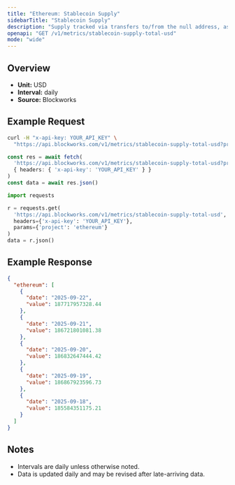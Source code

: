 ```yaml
---
title: "Ethereum: Stablecoin Supply"
sidebarTitle: "Stablecoin Supply"
description: "Supply tracked via transfers to/from the null address, as well as distinct issuance and redemption events for supported stablecoins. Circulating supply remove supply held in bridges, token treasuries, and known mint/burn addresses."
openapi: "GET /v1/metrics/stablecoin-supply-total-usd"
mode: "wide"
---
```


## Overview

- **Unit:** USD
- **Interval:** daily
- **Source:** Blockworks

## Example Request

<CodeGroup>

```bash cURL
curl -H "x-api-key: YOUR_API_KEY" \
  "https://api.blockworks.com/v1/metrics/stablecoin-supply-total-usd?project=ethereum"
```

```typescript TypeScript
const res = await fetch(
  'https://api.blockworks.com/v1/metrics/stablecoin-supply-total-usd?project=ethereum',
  { headers: { 'x-api-key': 'YOUR_API_KEY' } }
)
const data = await res.json()
```

```python Python
import requests

r = requests.get(
  'https://api.blockworks.com/v1/metrics/stablecoin-supply-total-usd',
  headers={'x-api-key': 'YOUR_API_KEY'},
  params={'project': 'ethereum'}
)
data = r.json()
```

</CodeGroup>

## Example Response

```json
{
  "ethereum": [
    {
      "date": "2025-09-22",
      "value": 187717957328.44
    },
    {
      "date": "2025-09-21",
      "value": 186721801081.38
    },
    {
      "date": "2025-09-20",
      "value": 186832647444.42
    },
    {
      "date": "2025-09-19",
      "value": 186867923596.73
    },
    {
      "date": "2025-09-18",
      "value": 185584351175.21
    }
  ]
}
```

## Notes
- Intervals are daily unless otherwise noted.
- Data is updated daily and may be revised after late-arriving data.